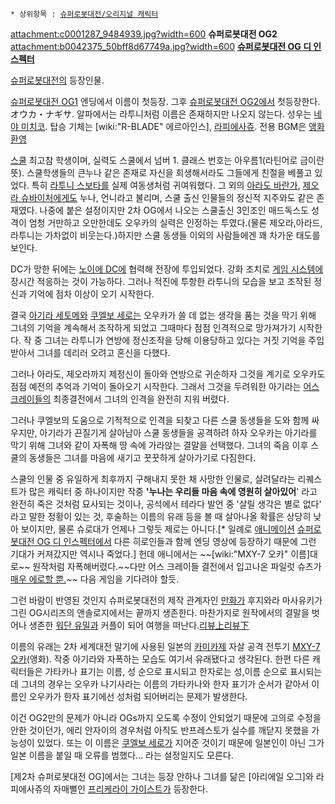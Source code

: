  * 상위항목 : [[슈퍼로봇대전/오리지널 캐릭터]]
attachment:c0001287_9484939.jpg?width=600
'''슈퍼로봇대전 OG2'''
attachment:b0042375_50bff8d67749a.jpg?width=600
'''[[슈퍼로봇대전 OG 디 인스펙터]]'''

[[슈퍼로봇대전]]의 등장인물.

[[슈퍼로봇대전 OG1]] 엔딩에서 이름이 첫등장. 그후 [[슈퍼로봇대전 OG2]]에서 첫등장한다. オウカ・ナギサ. 알파에서는 라투니처럼 이름은 존재하지만 나오지 않는다. 성우는 [[네야 미치코]]. 탑승 기체는 [wiki:"R-BLADE" 에르아인스], [[라피에사쥬]]. 전용 BGM은 [http://www.youtube.com/watch?v=Ltt6qy3EcKY 앵화환영]

[[스쿨]] 최고참 학생이며, 실력도 스쿨에서 넘버 1. 클래스 번호는 아우름1(라틴어로 금이란 뜻). 스쿨학생들의 큰누나 같은 존재로 자신을 희생해서라도 그들에게 친절을 베풀고 있었다. 특히 [[라투니 스보타]]를 실제 여동생처럼 귀여워했다. 그 외의 [[아라도 바란가]], [[제오라 슈바이처]]에게도 누나, 언니라고 불리며, 스쿨 출신 인물들의 정신적 지주와도 같은 존재였다. 나중에 붙은 설정이지만 2차 OG에서 나오는 스쿨출신 3인조인 매드독스도 성격이 엄청 거만하고 
오만한데도 오우카의 실력은 인정하는 투였다.(물론 제오라,아라드,라투니는 가차없이 비웃는다.)하지만 스쿨 동생들 이외의 사람들에겐 꽤 차가운 태도를 보인다.

DC가 망한 뒤에는 [[노이에 DC]]에 협력해 전장에 투입되었다. 강화 조치로 [[게임 시스템]]에 장시간 적응하는 것이 가능하다. 그러나 적진에 투항한 라투니의 모습을 보고 조작된 정신과 기억에 점차 이상이 오기 시작한다. 

결국 [[아기라 세토메]]와 [[쿠엘보 세로]]는 오우카가 쓸 데 없는 생각을 품는 것을 막기 위해 그녀의 기억을 계속해서 조작하게 되었고 그때마다 점점 인격적으로 망가져가기 시작한다. 작 중 그녀는 라투니가 연방에 정신조작을 당해 이용당하고 있다는 거짓 기억을 주입받아서 그녀를 데리러 오려고 혼신을 다했다. 

그러나 아라도, 제오라까지 제정신이 돌아와 연방으로 귀순하자 그것을 계기로 오우카도 점점 예전의 추억과 기억이 돌아오기 시작한다. 그래서 그것을 두려워한 아기라는 [[어스 크레이들]]의 최종결전에서 그녀의 인격을 완전히 지워 버렸다.

그러나 쿠엘보의 도움으로 기적적으로 인격을 되찾고 다른 스쿨 동생들을 도와 함께 싸우지만, 아기라가 끈질기게 살아남아 스쿨 동생들을 공격하려 하자 오우카는 아기라를 막기 위해 그녀와 같이 자폭해 땅 속에 가라앉는 결말을 선택했다. 그녀의 죽음 이후 스쿨의 동생들은 그녀를 마음에 새기고 꿋꿋하게 살아가기로 다짐한다.

스쿨의 인물 중 유일하게 최후까지 구해내지 못한 채 사망한 인물로, 살려달라는 리퀘스트가 많은 캐릭터 중 하나이지만 작중 ''''누나는 우리들 마음 속에 영원히 살아있어'''' 라고 완전히 죽은 것처럼 묘사되는 것이나, 공석에서 테라다 발언 중 '살릴 생각은 별로 없다' 라고 말한 정황이 있는 것, 후술하는 이름의 유래 등을 볼 때 살아나올 확률은 상당히 낮아 보이지만, 물론 슈로대가 언제나 그렇듯 제로는 아니다.[* 일례로 [[애니메이션]] [[슈퍼로봇대전 OG 디 인스펙터]]에서 다른 히로인들과 함께 엔딩 영상에 등장하기 때문에 그런 기대가 커져갔지만 역시나 죽었다.] 헌데 애니에서는 ~~[wiki:"MXY-7 오카" 이름]대로~~ 원작처럼 자폭해버렸다.~~다만 어스 크레이들 결전에서 입고나온 파일럿 슈츠가 [http://riksblog.fool.jp/public_html/mt5/anime/now/2011/03/og-22.html 매우 에로할 뿐.]~~ 다음 게임을 기다려야 할듯.

그런 바람이 반영된 것인지 슈퍼로봇대전의 제작 관계자인 [[만화가]] 후지와라 마사유키가 그린 OG시리즈의 앤솔로지에서는 끝까지 생존한다. 마찬가지로 원작에서의 결말을 벗어나 생존한 [[워단 유밀]]과 커플이 되어 여행을 떠난다.[http://mistjade.egloos.com/2094969 리뷰上][http://mistjade.egloos.com/2392416 리뷰下]

이름의 유래는 2차 세계대전 말기에 사용된 일본의 [[카미카제]] 자살 공격 전투기 [[MXY-7 오카]](앵화). 작중 아기라와 자폭하는 모습도 여기서 유래됐다고 생각된다. 한편 다른 캐릭터들은 가타카나 표기는 이름, 성 순으로 표시되고 한자로는 성,이름 순으로 표시되는데 그녀의 경우는 오우카 나기사라는 이름의 가타카나와 한자 표기가 순서가 같아서 이름인 오우카가 한자 표기에선 성처럼 되어버리는 문제가 발생한다.

이건 OG2만의 문제가 아니라 OGs까지 오도록 수정이 안되었기 때문에 고의로 수정을 안한 것이던가, 에리 안자이의 경우처럼 아직도 반프레스토가 실수를 깨닫지 못했을 가능성이 있었다. 또는 이 이름은 [[쿠엘보 세로]]가 지어준 것이기 때문에 일본인이 아닌 그가 일본 이름을 붙일 때 오류를 범했다… 라는 설정일지도 모른다.

[제2차 슈퍼로봇대전 OG]에서는 그녀는 등장 안하나 그녀를 닮은 [아리에일 오그]와 라피에사쥬의 자매뻘인 [[프리케라이 가이스트]]가 등장한다.
